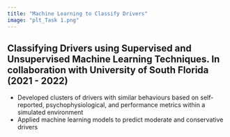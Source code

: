 ```yaml
---
title: "Machine Learning to Classify Drivers"
image: "plt_Task 1.png"
---
```


## Classifying Drivers using Supervised and Unsupervised Machine Learning Techniques. In collaboration with University of South Florida (2021 - 2022)

- Developed clusters of drivers with similar behaviours based on self-reported, psychophysiological, and performance metrics within a simulated environment  
- Applied machine learning models to predict moderate and conservative drivers  
